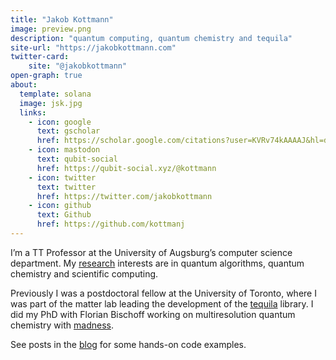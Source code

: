 ```yaml
---
title: "Jakob Kottmann"
image: preview.png
description: "quantum computing, quantum chemistry and tequila"
site-url: "https://jakobkottmann.com"
twitter-card:
    site: "@jakobkottmann"
open-graph: true
about:
  template: solana
  image: jsk.jpg
  links:
    - icon: google
      text: gscholar
      href: https://scholar.google.com/citations?user=KVRv74kAAAAJ&hl=de&citsig=AMD79opNUyWS3nuk_2kmCYeqBBvmkRcQZQ
    - icon: mastodon
      text: qubit-social
      href: https://qubit-social.xyz/@kottmann
    - icon: twitter
      text: twitter
      href: https://twitter.com/jakobkottmann
    - icon: github
      text: Github
      href: https://github.com/kottmanj
---
```


I'm a TT Professor at the University of Augsburg's computer science department. My [research](research.qmd) interests are in quantum algorithms, quantum chemistry and scientific computing.
 
Previously I was a postdoctoral fellow at the University of Toronto, where I was part of the matter lab leading the development of the [tequila](tequila.qmd) library. I did my PhD with Florian Bischoff working on multiresolution quantum chemistry with [madness](https://github.com/m-a-d-n-e-s-s/madness).  

See posts in the [blog](blog.qmd) for some hands-on code examples.  
